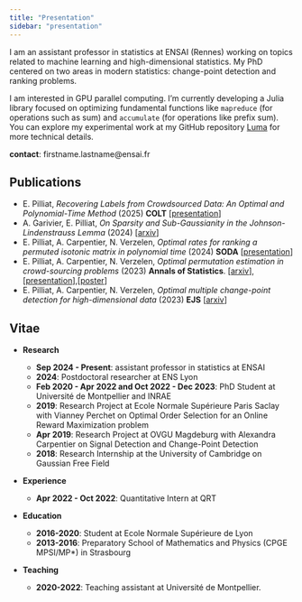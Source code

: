 ```yaml
---
title: "Presentation"
sidebar: "presentation"
---
```


I am an assistant professor in statistics at ENSAI (Rennes) working on topics related to machine learning and high-dimensional statistics. My PhD centered on two areas in modern statistics: change-point detection and ranking problems. 

I am interested in GPU parallel computing. I'm currently developing a Julia library focused on optimizing fundamental functions like `mapreduce` (for operations such as sum) and `accumulate` (for operations like prefix sum). You can explore my experimental work at my GitHub repository [Luma](https://github.com/epilliat/Luma) for more technical details.

**contact**: firstname.lastname@ensai.fr


## Publications

- E. Pilliat, *Recovering Labels from Crowdsourced Data: An Optimal and Polynomial-Time Method* (2025) **COLT** [[presentation](research/presentations/crowdsourcing/presentation.qmd)]
- A. Garivier, E. Pilliat, *On Sparsity and Sub-Gaussianity in the Johnson-Lindenstrauss Lemma* (2024) [[arxiv](https://arxiv.org/abs/2409.06275)] 
- E. Pilliat, A. Carpentier, N. Verzelen, *Optimal rates for ranking a permuted isotonic matrix in polynomial time* (2024) **SODA** [[presentation](research/pdf/Presentation.pdf)]
- E. Pilliat, A. Carpentier, N. Verzelen, *Optimal permutation estimation in crowd-sourcing problems* (2023) **Annals of Statistics**. [[arxiv](https://arxiv.org/abs/2211.04092)], [[presentation](research/pdf/presentation_experts.pdf)],[[poster](research/pdf/poster_experts.pdf)]
- E. Pilliat, A. Carpentier, N. Verzelen, *Optimal multiple change-point detection for high-dimensional data* (2023) **EJS** [[arxiv](https://arxiv.org/abs/2011.07818)]




## Vitae

- **Research**
    - **Sep 2024 - Present**: assistant professor in statistics at ENSAI
    - **2024**: Postdoctoral researcher at ENS Lyon
    - **Feb 2020 - Apr 2022 and Oct 2022 - Dec 2023**: PhD Student at Université de Montpellier and INRAE
    - **2019**: Research Project at Ecole Normale Supérieure Paris Saclay with Vianney Perchet on Optimal Order Selection for an Online Reward Maximization problem
    - **Apr 2019**: Research Project at OVGU Magdeburg with Alexandra Carpentier on Signal Detection and Change-Point Detection
    - **2018**: Research Internship at the University of Cambridge
    on Gaussian Free Field 

- **Experience**

    - **Apr 2022 - Oct 2022**: Quantitative Intern at QRT

- **Education**

    - **2016-2020**: Student at Ecole Normale Supérieure de Lyon
    - **2013-2016**: Preparatory School of Mathematics and Physics (CPGE MPSI/MP*) in Strasbourg

- **Teaching**

    - **2020-2022**: Teaching assistant at Université de Montpellier.
